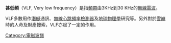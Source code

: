 {{Multiple issues|
{{Expand language|1=en|time=2022-04-21T08:11:28+00:00}}
{{Unreferenced|time=2022-04-21T08:11:28+00:00}}
}}
'''甚低頻'''（VLF, Very low frequency）是指[[頻帶|頻帶]]由3KHz到30 KHz的[[無線電波|無線電波]]。

VLF多數用作[[潛艇|潛艇]]通訊、[[無線心跳頻率檢測器|無線心跳頻率檢測器]]及[[地球物理學|地球物理學]]研究等。另外對於[[雪崩|雪崩]]時的人命及財產搜索，VLF亦起了一定的作用。

{{EMSpectrum}}
{{無線電}}

{{com-stub}}
{{physics-stub}}

[[Category:電磁波譜|Category:電磁波譜]]